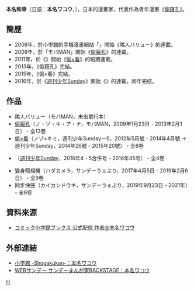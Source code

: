 {{blpsources|time=2014-06-09T23:59:20+00:00}}
{{Infobox 漫畫家
|姓名 = 本名和幸
|畫像 = 
|畫像尺寸 = 
|附註 = 
|日語原文 = 本名ワコウ（ほんな ワコウ）
|羅馬字 = Hon na Wako
|國籍 = {{JPN}}
|出生日期 = 
|職業 = [[漫畫家|漫畫家]]
|活躍時期 = 2008年至今
|類型 = [[青年漫畫|青年漫畫]]
|代表作 = 《[[偷窺孔|偷窺孔]]》
|獎項 =
|簽名 = 
|官方網站 = 
}}
'''本名和幸'''（日語：'''本名ワコウ'''，{{bd|?||}}），日本的漫畫家，代表作為青年漫畫《[[偷窺孔|偷窺孔]]》。

== 簡歷 ==
* 2008年，於小學館的手機漫畫網站「{{link-ja|モバMAN|モバMAN}}」開始《隣人バリュー》的連載。
* 2009年，於「モバMAN」開始《[[偷窺孔|偷窺孔]]》的連載。
* 2011年，於《{{link-ja|週刊少年SundayーS|週刊少年サンデーS}}》開始《[[偷×看|偷×看]]》的短期連載。
* 2013年，《偷窺孔》完結。
* 2015年，《偷×看》完結。
* 2016年，於《[[週刊少年Sunday|週刊少年Sunday]]》開始《{{link-ja|碰觸知心聲|ふれるときこえる}}》的連載，同年完结。

== 作品 ==
* 隣人バリュー（モバMAN，未出單行本）
* [[偷窺孔|偷窺孔]]（ノ・ゾ・キ・ア・ナ，モバMAN，2009年1月23日 - 2013年2月1日） - 全13卷
* [[偷×看|偷×看]]（ノゾ×キミ，週刊少年SundayーS，2012年5月號 - 2014年4月號 → 週刊少年Sunday，2014年26號 - 2015年20號） - 全8卷
* {{link-ja|觸碰到你的心聲|ふれるときこえる}}（[[週刊少年Sunday|週刊少年Sunday]]，2016年4・5合併号 - 2016年45号） - 全4卷
* 變身照相機（ハダカメラ，サンデーうぇぶり，2017年4月5日 - 2019年2月6日） - 全9卷
* 同步快感（カイカンドウキ，サンデーうぇぶり，2019年9月23日 - 2021年） - 全9卷

== 資料來源 ==
*[http://csbs.shogakukan.co.jp/search?word=%E4%BD%9C%E8%80%85@%E6%9C%AC%E5%90%8D%E3%83%AF%E3%82%B3%E3%82%A6&order=dl コミック小学館ブックス 公式配信 作者@本名ワコウ] {{Wayback|url=http://csbs.shogakukan.co.jp/search?word=%E4%BD%9C%E8%80%85@%E6%9C%AC%E5%90%8D%E3%83%AF%E3%82%B3%E3%82%A6&order=dl |date=20140714194537 }}

== 外部連結 ==
* [http://www.shogakukan.co.jp/yomi/author/_author_5945 小学館 -Shogakukan-：本名ワコウ] {{Wayback|url=http://www.shogakukan.co.jp/yomi/author/_author_5945 |date=20140726040534 }}
* [http://websunday.net/backstage/honna/ WEBサンデー サンデーまんが家BACKSTAGE｜本名ワコウ] {{Wayback|url=http://websunday.net/backstage/honna/ |date=20160121124824 }}


[[Category:日本漫畫家|H]]